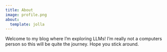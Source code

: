 ```yaml
---
title: About
image: profile.png
about:
  template: jolla
---
```


Welcome to my blog where I'm exploring LLMs! I'm really not a computers person so this will be quite the journey. Hope you stick around. 
